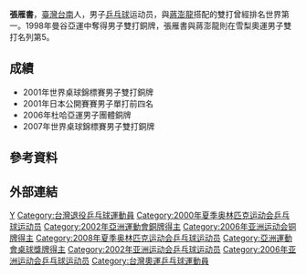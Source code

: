 {{Infobox sportsperson
| name                      = 張雁書
| image                     = 
| alt                       = 
| real_name                 = 
| native_name               = 
| native_name_lang          = 
| romanizedname             = 
| english_name              = 
| birth_name                = 
| nationality               = 
| national_team             = 
| ethnicity                 = 
| hometown                  = 
| citizenship               = 
| birth_date                = {{Birth date and age|year=1979|month=2|day=11}}
| birth_place               = 
| death_date                = 
| death_place               = 
| resting_place             = 
| resting_place_coordinates = 
| monuments                 = 
| residence                 = 
| education                 = 
| alma_mater                = 
| occupation                = 
| years_active              = 1993 -
| agent                     = 
| height                    = {{height|m=1.74}}
| weight                    = {{weight|kg=74}}
| spouse                    = 
| country                   = 
| sport                     = 桌球
| position                  = 
| shoots                    = 
| catches                   = 
| rank                      = 
| event                     = 
| collegeteam               = 
| league                    = 
| league_type               = 
| club                      = 
| team                      = 
| turnedpro                 = 
| former_partner            = 蔣澎龍、莊智淵
| coach                     = 
| retired                   = 
| coaching                  = 
| worlds                    = 
{{ubl
|'''2007年夏季世界大學運動會'''：男子雙打第一名
}}
| regionals                 = 
{{ubl
|'''2000年亞洲桌球錦標賽'''：男子雙打第一名
}}
| nationals                 = 
{{ubl
|'''中華民國95年全國大專校院運動會公開男生組'''：單打第一名
}}
| olympics                  = 
| highestranking            = 第32名 （2002年5月-2002年6月）
| pb                        = 
| medaltemplates            = 
{{MedalCountry|{{TPE}}}}
{{MedalSport|男子桌球}}
{{MedalCompetition|亞洲運動會}}
{{MedalBronze|1998年泰國曼谷|男子雙打}}
{{MedalBronze|1998年泰國曼谷|男子團體}}
{{MedalBronze|2002年韓國釜山廣域市|男子團體}}
{{MedalBronze|2006年卡達多哈|男子團體}}
{{MedalCompetition|亞洲桌球錦標賽}}
{{MedalGold|2000年卡達多哈|男子雙打}}
{{MedalCompetition|世界桌球錦標賽}}
{{MedalBronze|2001年日本大阪府|男子雙打}}
{{MedalBronze|2007年克羅埃西亞札格瑞布|男子雙打}}
{{MedalCompetition|夏季世界大學運動會}}
{{MedalBronze|2001年中國北京市|男子雙打}}
{{MedalGold|2007年泰國曼谷|男子雙打}}
| show-medals               = 
| updated                   = 2017年7月29日
}}
{{世大運獎牌記錄
|項目=桌球
|a1=2001
|b1=3
|c1=男子雙打
|a2=2007
|b2=1
|c2=男子雙打
}}
'''張雁書'''{{BD|1979年|2月11日||}}，[[臺灣|臺灣]][[臺南市|台南]]人，男子[[乒乓球|乒乓球]]运动员，與[[蔣澎龍|蔣澎龍]]搭配的雙打曾經排名世界第一。1998年曼谷亞運中奪得男子雙打銅牌，張雁書與蔣澎龍則在雪梨奧運男子雙打名列第5。

== 成績 ==
* 2001年世界桌球錦標賽男子雙打銅牌
* 2001年日本公開賽賽男子單打前四名
* 2006年杜哈亞運男子團體銅牌
* 2007年世界桌球錦標賽男子雙打銅牌

== 參考資料 ==
{{Reflist}}

== 外部連結 ==
{{台湾乒乓球}}
{{亚洲乒乓球锦标赛男子双打冠军}}

{{Authority control}}
{{DEFAULTSORT:Chang}}
[[Category:張姓|Y]]
[[Category:台灣退役乒乓球運動員|Category:台灣退役乒乓球運動員]]
[[Category:2000年夏季奥林匹克运动会乒乓球运动员|Category:2000年夏季奥林匹克运动会乒乓球运动员]]
[[Category:2002年亞洲運動會銅牌得主|Category:2002年亞洲運動會銅牌得主]]
[[Category:2006年亚洲运动会铜牌得主|Category:2006年亚洲运动会铜牌得主]]
[[Category:2008年夏季奥林匹克运动会乒乓球运动员|Category:2008年夏季奥林匹克运动会乒乓球运动员]]
[[Category:亞洲運動會桌球獎牌得主|Category:亞洲運動會桌球獎牌得主]]
[[Category:2002年亚洲运动会乒乓球运动员|Category:2002年亚洲运动会乒乓球运动员]]
[[Category:2006年亚洲运动会乒乓球运动员|Category:2006年亚洲运动会乒乓球运动员]]
[[Category:台灣奧運乒乓球運動員|Category:台灣奧運乒乓球運動員]]
